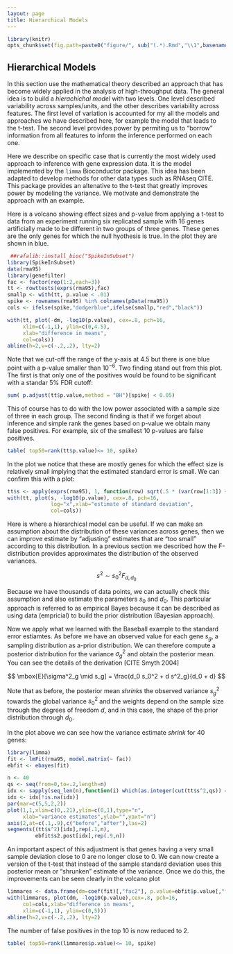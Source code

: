 ```yaml
---
layout: page
title: Hierarchical Models
---
```


```r
library(knitr)
opts_chunk$set(fig.path=paste0("figure/", sub("(.*).Rmd","\\1",basename(knitr:::knit_concord$get('infile'))), "-"))
```

## Hierarchical Models

In this section use the mathematical theory described an approach that has become widely applied in the analysis of high-throughput data. The general idea is to build a _hierachichal model_ with two levels. One level described variability across samples/units, and the other describes variability across features. The first level of variation is accounted for my all the models and approaches we have described here, for example the model that leads to the t-test. The second level provides power by permiting us to "borrow" information from all features to inform the inference performed on each one. 

Here we describe on specific case that is currently the most widely used approach to inference with gene expression data. It is the model implemented by the `limma` Bioconductor package. This idea has been adapted to develop methods for other data types such as RNAseq CITE.
This package provides an altenative to the t-test that greatly improves power by modeling the variance. We motivate and demonstrate the approach with an example.

Here is a volcano showing effect sizes and p-value from applying a t-test to data from an experiment running six replicated sample with 16 genes artificially made to be different in two groups of three genes. These genes are the only genes for which the null hyothesis is true. In the plot they are shown in blue.

```r
 ##rafalib::install_bioc("SpikeInSubset")
library(SpikeInSubset)
data(rma95)
library(genefilter)
fac <- factor(rep(1:2,each=3))
tt <- rowttests(exprs(rma95),fac)
smallp <- with(tt, p.value < .01)
spike <- rownames(rma95) %in% colnames(pData(rma95))
cols <- ifelse(spike,"dodgerblue",ifelse(smallp,"red","black"))

with(tt, plot(-dm, -log10(p.value), cex=.8, pch=16,
     xlim=c(-1,1), ylim=c(0,4.5),
     xlab="difference in means",
     col=cols))
abline(h=2,v=c(-.2,.2), lty=2)
```

Note that we cut-off the range of the y-axis at 4.5 but there is one blue point with a p-value smaller than $10^{-6}$. Two finding stand out from this plot. The first is that only one of the positives would be found to be significant with a standar 5% FDR cutoff:

```r
sum( p.adjust(tt$p.value,method = "BH")[spike] < 0.05)
```

This of course has to do with the low power associated with a sample size of three in each group. The second finding is that if we forget about inference and simple rank the genes based on p-value we obtain many false positives. For example, six of the smallest 10 p-values are false positives. 

```r
table( top50=rank(tt$p.value)<= 10, spike) 
```

In the plot we notice that these are mostly genes for which the effect size is relatively small implying that the estimated standard error is small. We can confirm this with a plot:

```r
tt$s <- apply(exprs(rma95), 1, function(row) sqrt(.5 * (var(row[1:3]) + var(row[4:6]))))
with(tt, plot(s, -log10(p.value), cex=.8, pch=16,
              log="x",xlab="estimate of standard deviation",
              col=cols))

```

Here is where a hierarchical model can be useful. If we can make an assumption about the distribution of these variances across genes, then we can improve estimate by "adjusting" estimates that are "too small" according to this distribution. In a previous section we described how the F-distribution provides approximates the distribution of the observed variances.

$$
s^2 \sim s_0^2 F_{d,d_0}
$$

Because we have thousands of data points, we can actually check this assumption and also estimate the parameters $s_0$ and $d_0$. This particular approach is referred to as empirical Bayes because it can be described as using data (empricial) to build the prior distribution (Bayesian approach). 

Now we apply what we learned with the Baseball example to the standard error estiamtes. As before we have an observed value for each gene $s_g$, a sampling distribution as a-prior distribution. We can therefore compute a posterior distribution for the variance $\sigma^2_g$ and obtain the posterior mean. You can see the details of the derivation [CITE Smyth 2004]

$$
\mbox{E}[\sigma^2_g \mid s_g] = \frac{d_0 s_0^2 + d s^2_g}{d_0 + d}
$$

Note that as before, the posterior mean _shrinks_ the observed variance $s_g^2$ towards the global variance $s_0^2$ and the weights depend on the sample size through the degrees of freedom $d$, and in this case, the shape of the prior distribution through $d_0$. 

In the plot above we can see how the variance estimate _shrink_ for 40 genes:


```r
library(limma)
fit <- lmFit(rma95, model.matrix(~ fac))
ebfit <- ebayes(fit)

n <- 40
qs <- seq(from=0,to=.2,length=n)
idx <- sapply(seq_len(n),function(i) which(as.integer(cut(tt$s^2,qs)) == i)[1])
idx <- idx[!is.na(idx)]
par(mar=c(5,5,2,2))
plot(1,1,xlim=c(0,.21),ylim=c(0,1),type="n",
     xlab="variance estimates",ylab="",yaxt="n")
axis(2,at=c(.1,.9),c("before","after"),las=2)
segments((tt$s^2)[idx],rep(.1,n),
         ebfit$s2.post[idx],rep(.9,n))
```

An important aspect of this adjustment is that genes having a very small sample deviation close to 0 are no longer close to 0. We can now create a version of the t-test that instead of the sample standard deviation uses this posterior mean or "shrunken" estimate of the variance. Once we do this, the improvements can be seen clearly in the volcano plot

```r
limmares <- data.frame(dm=coef(fit)[,"fac2"], p.value=ebfit$p.value[,"fac2"])
with(limmares, plot(dm, -log10(p.value),cex=.8, pch=16,
     col=cols,xlab="difference in means",
     xlim=c(-1,1), ylim=c(0,5)))
abline(h=2,v=c(-.2,.2), lty=2)
```

The number of false positives in the top 10 is now reduced to 2. 

```r
table( top50=rank(limmares$p.value)<= 10, spike) 
```
